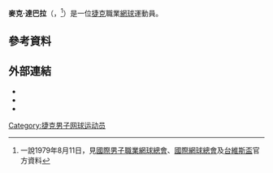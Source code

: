 {{Infobox 网球
|姓名=Michal Tabara
|照片=
|国籍={{CZE}}
|生年=1979年
|生日={{birth_date_and_age|1979|10|16|mf=y}}
|出生地={{CZE}}
|居住地={{CZE}}
|身高=175
|体重=74
|持拍手=右
|反拍=雙手
|转职业年=2002年
|球拍=
|球衣=
|球鞋=
|单打最高排名=47（2001年7月23日）
|双打最高排名=142（1999年8月23日）
|现单打排名=
|现双打排名=
|单打冠军头衔=1
|双打冠军头衔=1
|职业战绩=
|奖金=842,256[[美元|美元]]
|澳网最好成绩=第三輪（2001）
|法网最好成绩=第一輪（2001、2002、2005）
|温网最好成绩=第一輪（2001、2005）
|美网最好成绩=第三輪（2004）
|大满贯个数=
|奥运会最好成绩=
}}

'''麥克·達巴拉'''（{{lang-cs|'''Michal Tabara'''}}，{{bd|1979年|10月16日}}<ref>一說1979年8月11日，見[[國際男子職業網球總會|國際男子職業網球總會]]、[[國際網球總會|國際網球總會]]及[[台維斯盃|台維斯盃]]官方資料</ref>）是一位[[捷克|捷克]]職業[[網球|網球]]運動員。

== 參考資料 ==
{{reflist|2}}

== 外部連結 ==
* {{ATP|id=T243}}
* {{ITF Profile|id=10015730}}
* {{DavisCupplayerlink|id=10015730}}

{{網球運動員小作品}}

{{Authority control}}
{{DEFAULTSORT:Tabara, Michal}}
[[Category:捷克男子网球运动员|Category:捷克男子网球运动员]]